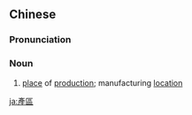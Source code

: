 {{also|产区}}
==Chinese==
{{zh-forms|s=产区}}

===Pronunciation===
{{zh-pron
|m=chǎnqū
|c=caan2 keoi1
|mn=sán-khu
|cat=n
}}

===Noun===
{{zh-noun}}

# [[place]] of [[production]]; manufacturing [[location]]

{{zh-cat|Advanced}}

[[ja:產區]]